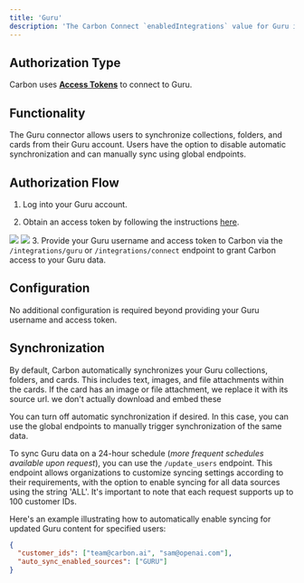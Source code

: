```yaml
---
title: 'Guru'
description: 'The Carbon Connect `enabledIntegrations` value for Guru is `GURU`.'
---
```


## Authorization Type

Carbon uses **[Access Tokens](https://help.getguru.com/docs/gurus-api#obtaining-a-user-token)** to connect to Guru.

## Functionality

The Guru connector allows users to synchronize collections, folders, and cards from their Guru account. Users have the option to disable automatic synchronization and can manually sync using global endpoints.

## Authorization Flow

1. Log into your Guru account.

2. Obtain an access token by following the instructions [here](https://help.getguru.com/docs/gurus-api#obtaining-a-user-token).

![](https://imagedelivery.net/_sHUUMiZokZ59YDFOZEZTw/da7ce8b2-8329-4e0f-2a83-5bc373115900/public)
![](https://imagedelivery.net/_sHUUMiZokZ59YDFOZEZTw/0301efdc-02f0-4372-f61d-ffcc9aa69e00/public)
3. Provide your Guru username and access token to Carbon via the `/integrations/guru` or `/integrations/connect` endpoint to grant Carbon access to your Guru data.

## Configuration

No additional configuration is required beyond providing your Guru username and access token.

## Synchronization

By default, Carbon automatically synchronizes your Guru collections, folders, and cards. This includes text, images, and file attachments within the cards. If the card has an image or file attachment, we replace it with its source url.
we don't actually download and embed these

You can turn off automatic synchronization if desired. In this case, you can use the global endpoints to manually trigger synchronization of the same data.

To sync Guru data on a 24-hour schedule (*more frequent schedules available upon request*), you can use the `/update_users` endpoint. This endpoint allows organizations to customize syncing settings according to their requirements, with the option to enable syncing for all data sources using the string 'ALL'. It's important to note that each request supports up to 100 customer IDs.

Here's an example illustrating how to automatically enable syncing for updated Guru content for specified users:

```json
{
  "customer_ids": ["team@carbon.ai", "sam@openai.com"],
  "auto_sync_enabled_sources": ["GURU"]
}
```